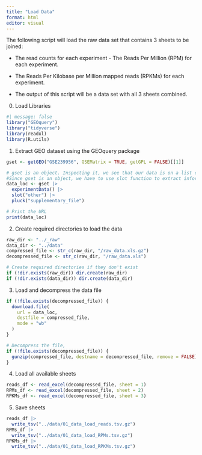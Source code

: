 ```yaml
---
title: "Load Data"
format: html
editor: visual
---
```


The following script will load the raw data set that contains 3 sheets to be joined:

-   The read counts for each experiment - The Reads Per Million (RPM) for each experiment.

-   The Reads Per Kilobase per Million mapped reads (RPKMs) for each experiment.

-   The output of this script will be a data set with all 3 sheets combined.

0.  Load Libraries

```r
#| message: false
library("GEOquery")
library("tidyverse")
library(readxl)
library(R.utils)
```

1.  Extract GEO dataset using the GEOquery package

```r
gset <- getGEO("GSE239956", GSEMatrix = TRUE, getGPL = FALSE)[[1]]

# gset is an object. Inspecting it, we see that our data is on a list called "other"
#Since gset is an object, we have to use slot function to extract information individual slots in an object
data_loc <- gset |> 
  experimentData() |> 
  slot("other") |> 
  pluck("supplementary_file")

# Print the URL
print(data_loc)
```

2.  Create required directories to load the data

```r
raw_dir <- "../_raw"
data_dir <- "../data"
compressed_file <- str_c(raw_dir, "/raw_data.xls.gz")
decompressed_file <- str_c(raw_dir, "/raw_data.xls")

# Create required directories if they don't exist
if (!dir.exists(raw_dir)) dir.create(raw_dir)
if (!dir.exists(data_dir)) dir.create(data_dir)

```

3.  Load and decompress the data file

```r
if (!file.exists(decompressed_file)) {
  download.file(
    url = data_loc,
    destfile = compressed_file,
    mode = "wb"
  )
}

# Decompress the file, 
if (!file.exists(decompressed_file)) {
  gunzip(compressed_file, destname = decompressed_file, remove = FALSE)
}
```

4.  Load all available sheets

```r
reads_df <- read_excel(decompressed_file, sheet = 1)
RPMs_df <- read_excel(decompressed_file, sheet = 2)
RPKMs_df <- read_excel(decompressed_file, sheet = 3)
```

5.  Save sheets

```r
reads_df |> 
  write_tsv("../data/01_data_load_reads.tsv.gz")
RPMs_df |> 
  write_tsv("../data/01_data_load_RPMs.tsv.gz")
RPKMs_df |> 
  write_tsv("../data/01_data_load_RPKMs.tsv.gz")
```
